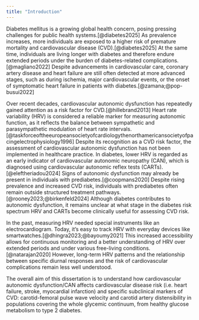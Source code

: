 ```yaml
---
title: "Introduction"
---
```


\newpage

Diabetes mellitus is a growing global health concern, posing pressing challenges for public health systems.[@diabetes2025] As prevalence increases, more individuals are exposed to a higher risk of premature mortality and cardiovascular disease (CVD).[@diabetes2025] At the same time, individuals are living longer with diabetes and therefore endure extended periods under the burden of diabetes-related complications.[@magliano2022] Despite advancements in cardiovascular care, coronary artery disease and heart failure are still often detected at more advanced stages, such as during ischemia, major cardiovascular events, or the onset of symptomatic heart failure in patients with diabetes.[@zamana;@pop-busui2022]

Over recent decades, cardiovascular autonomic dysfunction has repeatedly gained attention as a risk factor for CVD.[@hillebrand2013] Heart rate variability (HRV) is considered a reliable marker for measuring autonomic function, as it reflects the balance between sympathetic and parasympathetic modulation of heart rate intervals.[@taskforceoftheeuropeansocietyofcardiologythenorthamericansocietyofpacingelectrophysiology1996] Despite its recognition as a CVD risk factor, the assessment of cardiovascular autonomic dysfunction has not been implemented in healthcare practice. In diabetes, lower HRV is regarded as an early indicator of cardiovascular autonomic neuropathy (CAN), which is diagnosed using cardiovascular autonomic reflex tests (CARTs).[@eleftheriadou2024] Signs of autonomic dysfunction may already be present in individuals with prediabetes.[@coopmans2020] Despite rising prevalence and increased CVD risk, individuals with prediabetes often remain outside structured treatment pathways.[@rooney2023;@birkenfeld2024] Although diabetes contributes to autonomic dysfunction, it remains unclear at what stage in the diabetes risk spectrum HRV and CARTs become clinically useful for assessing CVD risk.

In the past, measuring HRV needed special instruments like an electrocardiogram. Today, it's easy to track HRV with everyday devices like smartwatches.[@dhingra2023;@bayoumy2021] This increased accessibility allows for continuous monitoring and a better understanding of HRV over extended periods and under various free-living conditions.[@natarajan2020] However, long-term HRV patterns and the relationship between specific diurnal responses and the risk of cardiovascular complications remain less well understood.

The overall aim of this dissertation is to understand how cardiovascular autonomic dysfunction/CAN affects cardiovascular disease risk (i.e. heart failure, stroke, myocardial infarction) and specific subclinical markers of CVD: carotid-femoral pulse wave velocity and carotid artery distensibility in populations covering the whole glycemic continuum, from healthy glucose metabolism to type 2 diabetes.
